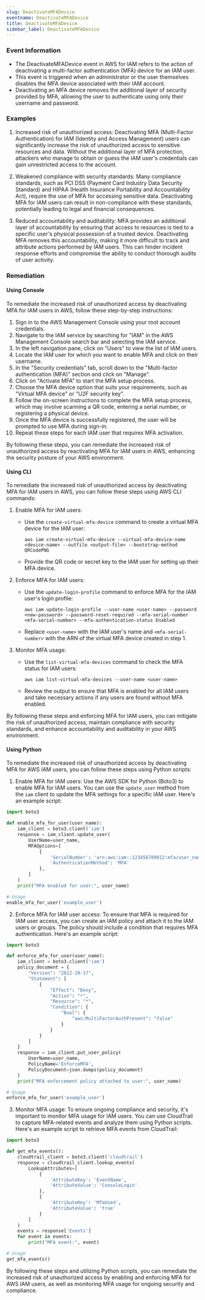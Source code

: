 ```yaml
--- 
slug: DeactivateMFADevice
eventname: DeactivateMFADevice
title: DeactivateMFADevice
sidebar_label: DeactivateMFADevice
---
```

                       
### Event Information

- The DeactivateMFADevice event in AWS for IAM refers to the action of deactivating a multi-factor authentication (MFA) device for an IAM user.
- This event is triggered when an administrator or the user themselves disables the MFA device associated with their IAM account.
- Deactivating an MFA device removes the additional layer of security provided by MFA, allowing the user to authenticate using only their username and password.


### Examples

1. Increased risk of unauthorized access: Deactivating MFA (Multi-Factor Authentication) for IAM (Identity and Access Management) users can significantly increase the risk of unauthorized access to sensitive resources and data. Without the additional layer of MFA protection, attackers who manage to obtain or guess the IAM user's credentials can gain unrestricted access to the account.

2. Weakened compliance with security standards: Many compliance standards, such as PCI DSS (Payment Card Industry Data Security Standard) and HIPAA (Health Insurance Portability and Accountability Act), require the use of MFA for accessing sensitive data. Deactivating MFA for IAM users can result in non-compliance with these standards, potentially leading to legal and financial consequences.

3. Reduced accountability and auditability: MFA provides an additional layer of accountability by ensuring that access to resources is tied to a specific user's physical possession of a trusted device. Deactivating MFA removes this accountability, making it more difficult to track and attribute actions performed by IAM users. This can hinder incident response efforts and compromise the ability to conduct thorough audits of user activity.

### Remediation

#### Using Console

To remediate the increased risk of unauthorized access by deactivating MFA for IAM users in AWS, follow these step-by-step instructions:

1. Sign in to the AWS Management Console using your root account credentials.
2. Navigate to the IAM service by searching for "IAM" in the AWS Management Console search bar and selecting the IAM service.
3. In the left navigation pane, click on "Users" to view the list of IAM users.
4. Locate the IAM user for which you want to enable MFA and click on their username.
5. In the "Security credentials" tab, scroll down to the "Multi-factor authentication (MFA)" section and click on "Manage".
6. Click on "Activate MFA" to start the MFA setup process.
7. Choose the MFA device option that suits your requirements, such as "Virtual MFA device" or "U2F security key".
8. Follow the on-screen instructions to complete the MFA setup process, which may involve scanning a QR code, entering a serial number, or registering a physical device.
9. Once the MFA device is successfully registered, the user will be prompted to use MFA during sign-in.
10. Repeat these steps for each IAM user that requires MFA activation.

By following these steps, you can remediate the increased risk of unauthorized access by reactivating MFA for IAM users in AWS, enhancing the security posture of your AWS environment.

#### Using CLI

To remediate the increased risk of unauthorized access by deactivating MFA for IAM users in AWS, you can follow these steps using AWS CLI commands:

1. Enable MFA for IAM users:
   - Use the `create-virtual-mfa-device` command to create a virtual MFA device for the IAM user:
     ```
     aws iam create-virtual-mfa-device --virtual-mfa-device-name <device-name> --outfile <output-file> --bootstrap-method QRCodePNG
     ```
   - Provide the QR code or secret key to the IAM user for setting up their MFA device.

2. Enforce MFA for IAM users:
   - Use the `update-login-profile` command to enforce MFA for the IAM user's login profile:
     ```
     aws iam update-login-profile --user-name <user-name> --password <new-password> --password-reset-required --mfa-serial-number <mfa-serial-number> --mfa-authentication-status Enabled
     ```
   - Replace `<user-name>` with the IAM user's name and `<mfa-serial-number>` with the ARN of the virtual MFA device created in step 1.

3. Monitor MFA usage:
   - Use the `list-virtual-mfa-devices` command to check the MFA status for IAM users:
     ```
     aws iam list-virtual-mfa-devices --user-name <user-name>
     ```
   - Review the output to ensure that MFA is enabled for all IAM users and take necessary actions if any users are found without MFA enabled.

By following these steps and enforcing MFA for IAM users, you can mitigate the risk of unauthorized access, maintain compliance with security standards, and enhance accountability and auditability in your AWS environment.

#### Using Python

To remediate the increased risk of unauthorized access by deactivating MFA for AWS IAM users, you can follow these steps using Python scripts:

1. Enable MFA for IAM users: Use the AWS SDK for Python (Boto3) to enable MFA for IAM users. You can use the `update_user` method from the `iam` client to update the MFA settings for a specific IAM user. Here's an example script:

```python
import boto3

def enable_mfa_for_user(user_name):
    iam_client = boto3.client('iam')
    response = iam_client.update_user(
        UserName=user_name,
        MFAOptions=[
            {
                'SerialNumber': 'arn:aws:iam::123456789012:mfa/user_name',
                'AuthenticationMethod': 'MFA'
            },
        ]
    )
    print("MFA enabled for user:", user_name)

# Usage
enable_mfa_for_user('example_user')
```

2. Enforce MFA for IAM user access: To ensure that MFA is required for IAM user access, you can create an IAM policy and attach it to the IAM users or groups. The policy should include a condition that requires MFA authentication. Here's an example script:

```python
import boto3

def enforce_mfa_for_user(user_name):
    iam_client = boto3.client('iam')
    policy_document = {
        "Version": "2012-10-17",
        "Statement": [
            {
                "Effect": "Deny",
                "Action": "*",
                "Resource": "*",
                "Condition": {
                    "Bool": {
                        "aws:MultiFactorAuthPresent": "false"
                    }
                }
            }
        ]
    }
    response = iam_client.put_user_policy(
        UserName=user_name,
        PolicyName='EnforceMFA',
        PolicyDocument=json.dumps(policy_document)
    )
    print("MFA enforcement policy attached to user:", user_name)

# Usage
enforce_mfa_for_user('example_user')
```

3. Monitor MFA usage: To ensure ongoing compliance and security, it's important to monitor MFA usage for IAM users. You can use CloudTrail to capture MFA-related events and analyze them using Python scripts. Here's an example script to retrieve MFA events from CloudTrail:

```python
import boto3

def get_mfa_events():
    cloudtrail_client = boto3.client('cloudtrail')
    response = cloudtrail_client.lookup_events(
        LookupAttributes=[
            {
                'AttributeKey': 'EventName',
                'AttributeValue': 'ConsoleLogin'
            },
            {
                'AttributeKey': 'MfaUsed',
                'AttributeValue': 'true'
            }
        ]
    )
    events = response['Events']
    for event in events:
        print("MFA event:", event)

# Usage
get_mfa_events()
```

By following these steps and utilizing Python scripts, you can remediate the increased risk of unauthorized access by enabling and enforcing MFA for AWS IAM users, as well as monitoring MFA usage for ongoing security and compliance.


 